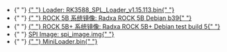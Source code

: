
<ul>
  <li style={{ display: `${props.loader ? "block" : "none"}` }}>
    {" "}
    <a href="https://dl.radxa.com/rock5/sw/images/loader/rock-5b/release/rk3588_spl_loader_v1.15.113.bin">
      {" "}
      Loader: RK3588_SPL_Loader_v1.15.113.bin{" "}
    </a>
  </li>
  <li style={{ display: `${props.rock5b_system_img ? "block" : "none"}` }}>
    {" "}
    <a href="https://github.com/radxa-build/rock-5b/releases/download/b39/rock-5b_debian_bullseye_kde_b39.img.xz">
      {" "}
      ROCK 5B 系统镜像: Radxa ROCK 5B Debian b39{" "}
    </a>
  </li>
  <li style={{ display: `${props.rock5bp_system_img ? "block" : "none"}` }}>
    {" "}
    <a href="https://github.com/radxa-build/rock-5b-plus/releases/download/test-build-5/rock-5b-plus_debian_bullseye-test_kde_t5.img.xz">
      {" "}
      ROCK 5B+ 系统镜像: Radxa ROCK 5B+ Debian test build 5{" "}
    </a>
  </li>
  <li style={{ display: `${props.spi_img ? "block" : "none"}` }}>
    {" "}
    <a
      href="https://dl.radxa.com/rock5/sw/images/loader/rock-5b/release/rock-5b-spi-image-gd1cf491-20240523.img"
      alt="spi image"
    >
      SPI Image: spi_image.img{" "}
    </a>
  </li>
  <li style={{ display: `${props.miniloader ? "block" : "none"}` }}>
    {" "}
    <a
      href="https://dl.radxa.com/rock5/5itx/images/MiniLoaderAll.bin"
      alt="MiniLoader"
    >
      {" "}
      MiniLoader.bin{" "}
    </a>
  </li>
</ul>
